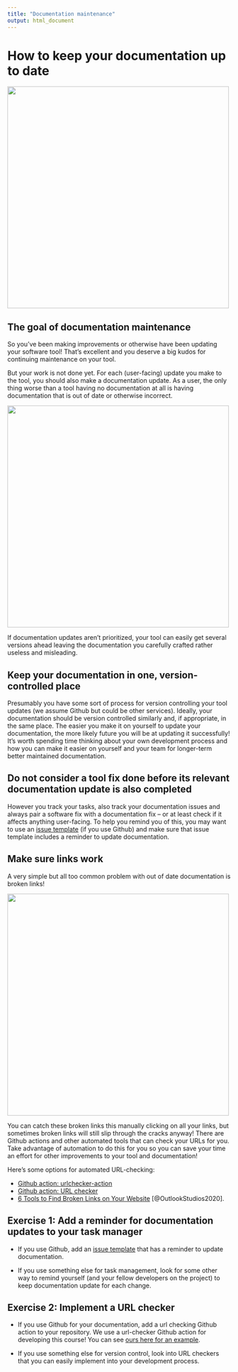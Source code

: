 ```yaml
---
title: "Documentation maintenance"
output: html_document
---
```


# How to keep your documentation up to date

<img src="https://docs.google.com/presentation/d/1cd434bkLer_CJ04GzpsZwzeEA9gjc5Ho6QimiHPbyEg/export/png?id=1cd434bkLer_CJ04GzpsZwzeEA9gjc5Ho6QimiHPbyEg&pageid=gd5f2c75a67_0_0" width=500 height=500 />

## The goal of documentation maintenance

So you've been making improvements or otherwise have been updating your software tool!
That's excellent and you deserve a big kudos for continuing maintenance on your tool. 

But your work is not done yet. For each (user-facing) update you make to the tool, you should also make a documentation update. 
As a user, the only thing worse than a tool having no documentation at all is having documentation that is out of date or otherwise incorrect.

<img src="https://docs.google.com/presentation/d/1cd434bkLer_CJ04GzpsZwzeEA9gjc5Ho6QimiHPbyEg/export/png?id=1cd434bkLer_CJ04GzpsZwzeEA9gjc5Ho6QimiHPbyEg&pageid=gd5f2c75a67_0_5" width=500 height=500 />

If documentation updates aren't prioritized, your tool can easily get several versions ahead leaving the documentation you carefully crafted rather useless and misleading. 

## Keep your documentation in one, version-controlled place

Presumably you have some sort of process for version controlling your tool updates (we assume Github but could be other services).
Ideally, your documentation should be version controlled similarly and, if appropriate, in the same place. 
The easier you make it on yourself to update your documentation, the more likely future you will be at updating it successfully!
It's worth spending time thinking about your own development process and how you can make it easier on yourself and your team for longer-term better maintained documentation. 

## Do not consider a tool fix done before its relevant documentation update is also completed

However you track your tasks, also track your documentation issues and always pair a software fix with a documentation fix -- or at least check if it affects anything user-facing. 
To help you remind you of this, you may want to use an [issue template](https://docs.github.com/en/communities/using-templates-to-encourage-useful-issues-and-pull-requests/configuring-issue-templates-for-your-repository) (if you use Github) and make sure that issue template includes a reminder to update documentation. 

## Make sure links work

A very simple but all too common problem with out of date documentation is broken links!

<img src="https://docs.google.com/presentation/d/1cd434bkLer_CJ04GzpsZwzeEA9gjc5Ho6QimiHPbyEg/export/png?id=1cd434bkLer_CJ04GzpsZwzeEA9gjc5Ho6QimiHPbyEg&pageid=gd5f2c75a67_0_37" width=500 height=500 />

You can catch these broken links this manually clicking on all your links, but sometimes broken links will still slip through the cracks anyway!
There are Github actions and other automated tools that can check your URLs for you. 
Take advantage of automation to do this for you so you can save your time an effort for other improvements to your tool and documentation!

Here's some options for automated URL-checking: 

- [Github action: urlchecker-action](https://github.com/marketplace/actions/urlchecker-action)
- [Github action: URL checker](https://github.com/marketplace/actions/url-checker)
- [6 Tools to Find Broken Links on Your Website](https://www.outlookstudios.com/tools-to-find-broken-links-on-your-website/) [@OutlookStudios2020].

## Exercise 1: Add a reminder for documentation updates to your task manager

- If you use Github, add an [issue template](https://docs.github.com/en/communities/using-templates-to-encourage-useful-issues-and-pull-requests/configuring-issue-templates-for-your-repository) that has a reminder to update documentation. 

- If you use something else for task management, look for some other way to remind yourself (and your fellow developers on the project) to keep documentation update for each change. 

## Exercise 2: Implement a URL checker 

- If you use Github for your documentation, add a url checking Github action to your repository. 
We use a url-checker Github action for developing this course! 
You can see [ours here for an example](https://github.com/jhudsl/ITCR_Documentation_and_Usability/blob/main/.github/workflows/url-checker.yml).

- If you use something else for version control, look into URL checkers that you can easily implement into your development process.  

